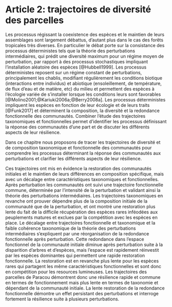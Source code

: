 # Article 2: trajectoires de diversité des parcelles

Les processus régissant la coexistence des espèces et le maintien de leurs assemblages sont largement débattus, d'autant plus dans le cas des forêts tropicales très diverses.
En particulier le débat porte sur la consistance des processus déterministes tels que la théorie des perturbations intermédiaires, qui prédit une diversité maximum pour un régime moyen de perturbation, par rapport à des processus stochastiques impliquant l'installation aléatoire des espèces [@Hubbell1999].
Les processus déterministes reposent sur un régime constant de perturbations, principalement les chablis, modifiant régulièrement les conditions biotique (interactions entre individus) et abiotique (ensoleillement, de température, de flux d'eau et de matière, etc) du milieu et permettent des espèces à l'écologie variée de s'installer lorsque les conditions leurs sont favorables [@Molino2001;@Kariuki2006a;@Berry2008a].
Les processus déterministes impliquent les espèces en fonction de leur écologie et de leurs traits [@Funk2017] et déterminent la composition, la diversité et la redondance fonctionnelle des communautés.
Combiner l'étude des trajectoires taxonomiques et fonctionnelles permet d'identifier les processus définissant la réponse des communautés d'une part et de discuter les différents aspects de leur résilience.

Dans ce chapitre nous proposons de tracer les trajectoires de diversité et de composition taxonomique et fonctionnelle des communautés pour comprendre les processus déterminant la réponse des communautés aux perturbations et clarifier les différents aspects de leur résilience.

Ces trajectoires ont mis en évidence la restoration des communautés initiales et le maintien de leurs différences en composition spécifique, mais avec un décalage entre caractéristiques taxonomiques et fonctionnelles. 
Après perturbation les communautés ont suivi une trajectoire fonctionnelle commune, déterminée par l'intensité de la perturbation et validant ainsi la théorie des perturbations intermédiaires.
Les trajectoires taxonomiques en revanche ont prouver dépendre plus de la composition initiale de la communauté que de la perturbation, et ont montré une restoration plus lente du fait de la difficile récupération des espèces rares inféodées aux peuplements matures et exclues par la compétition avec les espèces en place.
Le décalage entre trajectoires fonctionnelle et taxonomique et la faible cohérence taxonomique de la théorie des perturbations intermédiaires s'expliquent par une réorganisation de la redondance fonctionnelle après perturbation.
Cette redondance dans l'espace fonctionnel de la communauté initiale diminue après perturbation suite à la disparition d'arbres et d'espèces, mais l'espace est rapidement réinvestit par les espèces dominantes qui permettent une rapide restoration fonctionnelle. 
La restoration est en revanche plus lente pour les espèces rares qui partagent les même caractéristiques fonctionnelles et sont donc en compétition pour les resources lumineuses.
Les trajectoires des parcelles de Paracou démontrent donc une résilience rapide et commune en termes de fonctionnement mais plus lente en termes de taxonomie et dépendant de la communauté initiale.
La lente restoration de la redondance fonctionnelle démontre un effet persistant des perturbations et interroge fortement la résilience suite à plusieurs perturbations.